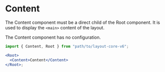 
<Meta title="Layout v6/Configuration/Content" />

# Content

The Content component must be a direct child of the Root component.
It is used to display the `<main>` content of the layout.

The Content component has no configuration.

```jsx
import { Content, Root } from "path/to/layout-core-v6";

<Root>
  <Content>Content</Content>
</Root>;
```

